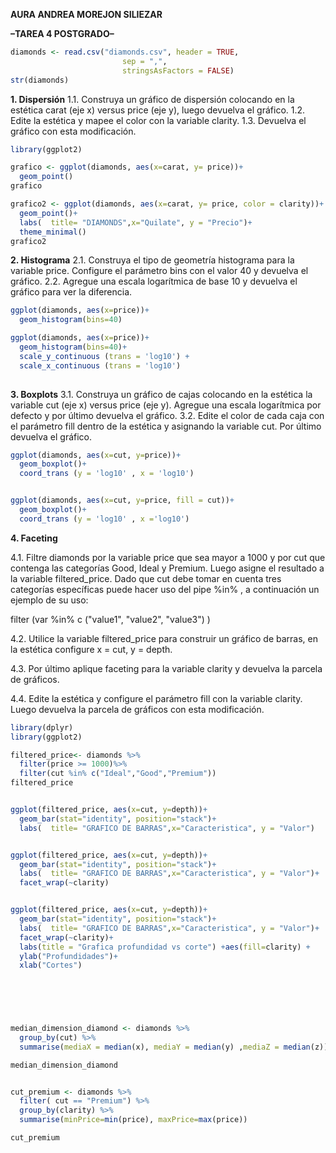 **AURA ANDREA MOREJON SILIEZAR**

**--TAREA 4 POSTGRADO--**

```r

diamonds <- read.csv("diamonds.csv", header = TRUE,
                         sep = ",",
                         stringsAsFactors = FALSE)
str(diamonds)
```

**1. Dispersión** 1.1. Construya un gráfico de dispersión colocando en la estética carat (eje x) versus price (eje y), luego devuelva el gráfico. 1.2. Edite la estética y mapee el color con la variable clarity. 1.3. Devuelva el gráfico con esta modificación.

```r
library(ggplot2)

grafico <- ggplot(diamonds, aes(x=carat, y= price))+
  geom_point()
grafico

grafico2 <- ggplot(diamonds, aes(x=carat, y= price, color = clarity))+
  geom_point()+
  labs(  title= "DIAMONDS",x="Quilate", y = "Precio")+
  theme_minimal()
grafico2

```

**2. Histograma** 2.1. Construya el tipo de geometría histograma para la variable price. Configure el parámetro bins con el valor 40 y devuelva el gráfico. 2.2. Agregue una escala logarítmica de base 10 y devuelva el gráfico para ver la diferencia.

```r

ggplot(diamonds, aes(x=price))+
  geom_histogram(bins=40)

ggplot(diamonds, aes(x=price))+
  geom_histogram(bins=40)+
  scale_y_continuous (trans = 'log10') +
  scale_x_continuous (trans = 'log10')
  

```

**3. Boxplots** 3.1. Construya un gráfico de cajas colocando en la estética la variable cut (eje x) versus price (eje y). Agregue una escala logarítmica por defecto y por último devuelva el gráfico. 3.2. Edite el color de cada caja con el parámetro fill dentro de la estética y asignando la variable cut. Por último devuelva el gráfico.

```r
ggplot(diamonds, aes(x=cut, y=price))+
  geom_boxplot()+
  coord_trans (y = 'log10' , x = 'log10')


ggplot(diamonds, aes(x=cut, y=price, fill = cut))+
  geom_boxplot()+
  coord_trans (y = 'log10' , x ='log10')


```

**4. Faceting**

4.1. Filtre diamonds por la variable price que sea mayor a 1000 y por cut que contenga las categorías Good, Ideal y Premium. Luego asigne el resultado a la variable filtered_price. Dado que cut debe tomar en cuenta tres categorías específicas puede hacer uso del pipe %in% , a continuación un ejemplo de su uso:

filter (var %in% c (\"value1\", \"value2\", \"value3\") )

4.2. Utilice la variable filtered_price para construir un gráfico de barras, en la estética
configure x = cut, y = depth.

4.3. Por último aplique faceting para la variable clarity y devuelva la parcela de
gráficos.

4.4. Edite la estética y configure el parámetro fill con la variable clarity. Luego
devuelva la parcela de gráficos con esta modificación.


```r
library(dplyr)
library(ggplot2)

filtered_price<- diamonds %>%
  filter(price >= 1000)%>%
  filter(cut %in% c("Ideal","Good","Premium"))
filtered_price


ggplot(filtered_price, aes(x=cut, y=depth))+
  geom_bar(stat="identity", position="stack")+
  labs(  title= "GRAFICO DE BARRAS",x="Caracteristica", y = "Valor")


ggplot(filtered_price, aes(x=cut, y=depth))+
  geom_bar(stat="identity", position="stack")+
  labs(  title= "GRAFICO DE BARRAS",x="Caracteristica", y = "Valor")+
  facet_wrap(~clarity)


ggplot(filtered_price, aes(x=cut, y=depth))+
  geom_bar(stat="identity", position="stack")+
  labs(  title= "GRAFICO DE BARRAS",x="Caracteristica", y = "Valor")+
  facet_wrap(~clarity)+
  labs(title = "Grafica profundidad vs corte") +aes(fill=clarity) + 
  ylab("Profundidades")+
  xlab("Cortes")



  
 

```


```r
median_dimension_diamond <- diamonds %>% 
  group_by(cut) %>%
  summarise(mediaX = median(x), mediaY = median(y) ,mediaZ = median(z))

median_dimension_diamond


cut_premium <- diamonds %>%
  filter( cut == "Premium") %>%
  group_by(clarity) %>%
  summarise(minPrice=min(price), maxPrice=max(price))

cut_premium
```


